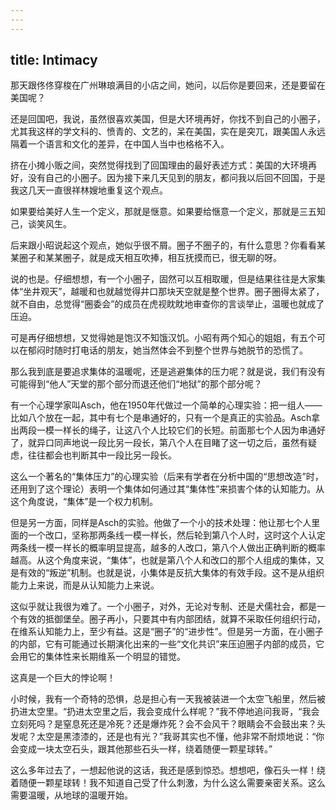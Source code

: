 ```yaml
---
---
---
```

title: Intimacy
---




那天跟佟佟穿梭在广州琳琅满目的小店之间，她问，以后你是要回来，还是要留在美国呢？

还是回国吧，我说，虽然很喜欢美国，但是大环境再好，你找不到自己的小圈子，尤其我这样的学文科的、愤青的、文艺的，呆在美国，实在是突兀，跟美国人永远隔着一个语言和文化的差异，在中国人当中也格格不入。

挤在小摊小贩之间，突然觉得找到了回国理由的最好表述方式：美国的大环境再好，没有自己的小圈子。因为接下来几天见到的朋友，都问我以后回不回国，于是我这几天一直很祥林嫂地重复这个观点。

如果要给美好人生一个定义，那就是惬意。如果要给惬意一个定义，那就是三五知己，谈笑风生。

后来跟小昭说起这个观点，她似乎很不屑。圈子不圈子的，有什么意思？你看看某某圈子和某某圈子，就是成天相互吹捧，相互抚摸而已，很无聊的呀。

说的也是。仔细想想，有一个小圈子，固然可以互相取暖，但是结果往往是大家集体“坐井观天”，越暖和也就越觉得井口那块天空就是整个世界。圈子圈得太紧了，就不自由，总觉得“圈委会”的成员在虎视眈眈地审查你的言谈举止，温暖也就成了压迫。

可是再仔细想想，又觉得她是饱汉不知饿汉饥。小昭有两个知心的姐姐，有五个可以在郁闷时随时打电话的朋友，她当然体会不到整个世界与她脱节的恐慌了。

那么我到底是要追求集体的温暖呢，还是逃避集体的压力呢？就是说，我们有没有可能得到“他人”天堂的那个部分而退还他们“地狱”的那个部分呢？

有一个心理学家叫Asch，他在1950年代做过一个简单的心理实验：把一组人——比如八个放在一起，其中有七个是串通好的，只有一个是真正的实验品。Asch拿出两段一模一样长的绳子，让这八个人比较它们的长短。前面那七个人因为串通好了，就异口同声地说一段比另一段长，第八个人在目睹了这一切之后，虽然有疑虑，往往都会也判断其中一段比另一段长。

这么一个著名的“集体压力”的心理实验（后来有学者在分析中国的“思想改造”时，还用到了这个理论）表明一个集体如何通过其“集体性”来损害个体的认知能力。从这个角度说，“集体”是一个权力机制。

但是另一方面，同样是Asch的实验。他做了一个小的技术处理：他让那七个人里面的一个改口，坚称那两条线一模一样长，然后轮到第八个人时，这时这个人认定两条线一模一样长的概率明显提高，越多的人改口，第八个人做出正确判断的概率越高。从这个角度来说，“集体”，也就是第八个人和改口的那个人组成的集体，又是有效的“叛逆”机制。也就是说，小集体是反抗大集体的有效手段。这不是从组织能力上来说，而是从认知能力上来说。

这似乎就让我很为难了。一个小圈子，对外，无论对专制、还是犬儒社会，都是一个有效的抵御堡垒。圈子再小，只要其中有内部团结，就算不采取任何组织行动，在维系认知能力上，至少有益。这是“圈子”的“进步性”。但是另一方面，在小圈子的内部，它有可能通过长期演化出来的一些“文化共识”来压迫圈子内部的成员，它会用它的集体性来长期维系一个明显的错觉。

这真是一个巨大的悖论啊！

小时候，我有一个奇特的恐惧，总是担心有一天我被装进一个太空飞船里，然后被扔进太空里。“扔进太空里之后，我会变成什么样呢？”我不停地追问我哥，“我会立刻死吗？是窒息死还是冷死？还是爆炸死？会不会风干？眼睛会不会鼓出来？头发呢？太空是黑漆漆的，还是也有光？”我哥其实也不懂，他非常不耐烦地说：“你会变成一块太空石头，跟其他那些石头一样，绕着随便一颗星球转。”

这么多年过去了，一想起他说的这话，我还是感到惊恐。想想吧，像石头一样！绕着随便一颗星球转！我不知道自己受了什么刺激，为什么这么需要亲密关系。这么需要温暖，从地球的温暖开始。